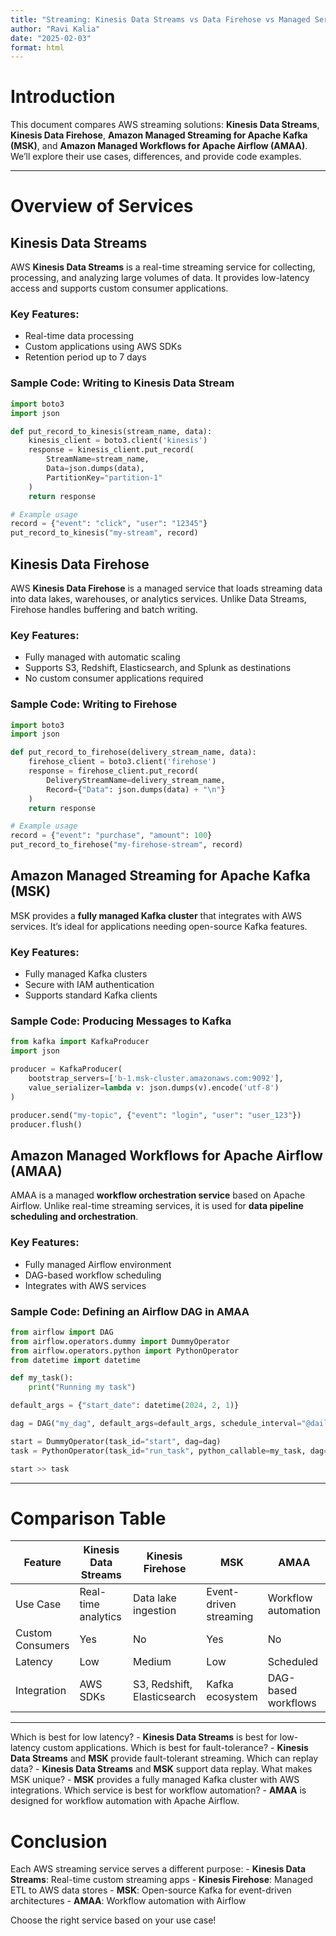 ```yaml
---
title: "Streaming: Kinesis Data Streams vs Data Firehose vs Managed Service Kafka vs AMAA"
author: "Ravi Kalia"
date: "2025-02-03"
format: html
---
```


# Introduction

This document compares AWS streaming solutions: **Kinesis Data Streams**, **Kinesis Data Firehose**, **Amazon Managed Streaming for Apache Kafka (MSK)**, and **Amazon Managed Workflows for Apache Airflow (AMAA)**. We'll explore their use cases, differences, and provide code examples.

---

# Overview of Services

## Kinesis Data Streams
AWS **Kinesis Data Streams** is a real-time streaming service for collecting, processing, and analyzing large volumes of data. It provides low-latency access and supports custom consumer applications.

### Key Features:
- Real-time data processing
- Custom applications using AWS SDKs
- Retention period up to 7 days

### Sample Code: Writing to Kinesis Data Stream

```python
import boto3
import json

def put_record_to_kinesis(stream_name, data):
    kinesis_client = boto3.client('kinesis')
    response = kinesis_client.put_record(
        StreamName=stream_name,
        Data=json.dumps(data),
        PartitionKey="partition-1"
    )
    return response

# Example usage
record = {"event": "click", "user": "12345"}
put_record_to_kinesis("my-stream", record)
```

## Kinesis Data Firehose
AWS **Kinesis Data Firehose** is a managed service that loads streaming data into data lakes, warehouses, or analytics services. Unlike Data Streams, Firehose handles buffering and batch writing.

### Key Features:
- Fully managed with automatic scaling
- Supports S3, Redshift, Elasticsearch, and Splunk as destinations
- No custom consumer applications required

### Sample Code: Writing to Firehose

```python
import boto3
import json

def put_record_to_firehose(delivery_stream_name, data):
    firehose_client = boto3.client('firehose')
    response = firehose_client.put_record(
        DeliveryStreamName=delivery_stream_name,
        Record={"Data": json.dumps(data) + "\n"}
    )
    return response

# Example usage
record = {"event": "purchase", "amount": 100}
put_record_to_firehose("my-firehose-stream", record)
```

## Amazon Managed Streaming for Apache Kafka (MSK)
MSK provides a **fully managed Kafka cluster** that integrates with AWS services. It’s ideal for applications needing open-source Kafka features.

### Key Features:
- Fully managed Kafka clusters
- Secure with IAM authentication
- Supports standard Kafka clients

### Sample Code: Producing Messages to Kafka

```python
from kafka import KafkaProducer
import json

producer = KafkaProducer(
    bootstrap_servers=['b-1.msk-cluster.amazonaws.com:9092'],
    value_serializer=lambda v: json.dumps(v).encode('utf-8')
)

producer.send("my-topic", {"event": "login", "user": "user_123"})
producer.flush()
```

## Amazon Managed Workflows for Apache Airflow (AMAA)
AMAA is a managed **workflow orchestration service** based on Apache Airflow. Unlike real-time streaming services, it is used for **data pipeline scheduling and orchestration**.

### Key Features:
- Fully managed Airflow environment
- DAG-based workflow scheduling
- Integrates with AWS services

### Sample Code: Defining an Airflow DAG in AMAA

```python
from airflow import DAG
from airflow.operators.dummy import DummyOperator
from airflow.operators.python import PythonOperator
from datetime import datetime

def my_task():
    print("Running my task")

default_args = {"start_date": datetime(2024, 2, 1)}

dag = DAG("my_dag", default_args=default_args, schedule_interval="@daily")

start = DummyOperator(task_id="start", dag=dag)
task = PythonOperator(task_id="run_task", python_callable=my_task, dag=dag)

start >> task
```

---

# Comparison Table

| Feature | Kinesis Data Streams | Kinesis Firehose | MSK | AMAA |
|---------|---------------------|------------------|-----|------|
| Use Case | Real-time analytics | Data lake ingestion | Event-driven streaming | Workflow automation |
| Custom Consumers | Yes | No | Yes | No |
| Latency | Low | Medium | Low | Scheduled |
| Integration | AWS SDKs | S3, Redshift, Elasticsearch | Kafka ecosystem | DAG-based workflows |

---

Which is best for low latency?
- **Kinesis Data Streams** is best for low-latency custom applications.
Which is best for fault-tolerance?
- **Kinesis Data Streams** and **MSK** provide fault-tolerant streaming.
Which can replay data?
- **Kinesis Data Streams** and **MSK** support data replay.
What makes MSK unique?
- **MSK** provides a fully managed Kafka cluster with AWS integrations.
Which service is best for workflow automation?
- **AMAA** is designed for workflow automation with Apache Airflow.

# Conclusion

Each AWS streaming service serves a different purpose:
- **Kinesis Data Streams**: Real-time custom streaming apps
- **Kinesis Firehose**: Managed ETL to AWS data stores
- **MSK**: Open-source Kafka for event-driven architectures
- **AMAA**: Workflow automation with Airflow

Choose the right service based on your use case!

